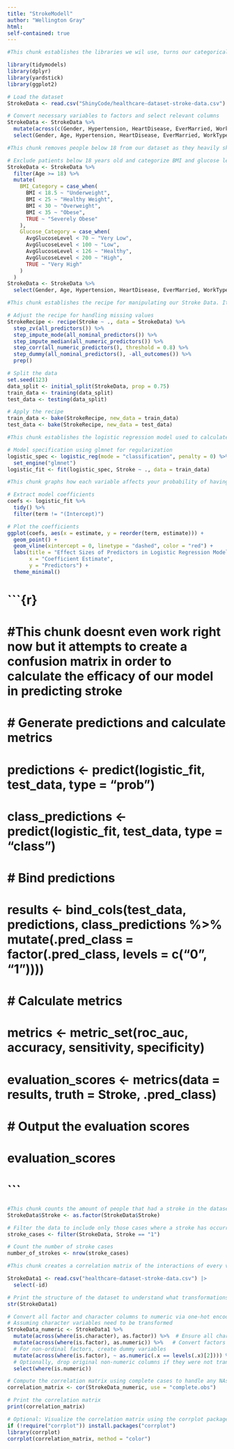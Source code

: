 ```yaml
---
title: "StrokeModell"
author: "Wellington Gray"
html:
self-contained: true
---
```


```r
#This chunk establishes the libraries we wil use, turns our categorical variables into categorical variables, and then selects every variable to be in our model except ID

library(tidymodels)
library(dplyr)
library(yardstick)
library(ggplot2)

# Load the dataset
StrokeData <- read.csv("ShinyCode/healthcare-dataset-stroke-data.csv")

# Convert necessary variables to factors and select relevant columns
StrokeData <- StrokeData %>%
  mutate(across(c(Gender, Hypertension, HeartDisease, EverMarried, WorkType, ResidenceType, SmokingStatus, Stroke), as.factor)) %>%
  select(Gender, Age, Hypertension, HeartDisease, EverMarried, WorkType, ResidenceType, AvgGlucoseLevel, BMI, SmokingStatus, Stroke)
```

```r
#This chunk removes people below 18 from our dataset as they heavily skew our data due to having inherently different values for many different variables. It also turns BMI and GlucoseLevel into categories in order to account for their large amount of variance due to outliers, and make the model much more accurate and generalizeable in calculating these values. 

# Exclude patients below 18 years old and categorize BMI and glucose levels
StrokeData <- StrokeData %>%
  filter(Age >= 18) %>%
  mutate(
    BMI_Category = case_when(
      BMI < 18.5 ~ "Underweight",
      BMI < 25 ~ "Healthy Weight",
      BMI < 30 ~ "Overweight",
      BMI < 35 ~ "Obese",
      TRUE ~ "Severely Obese"
    ),
    Glucose_Category = case_when(
      AvgGlucoseLevel < 70 ~ "Very Low",
      AvgGlucoseLevel < 100 ~ "Low",
      AvgGlucoseLevel < 126 ~ "Healthy",
      AvgGlucoseLevel < 200 ~ "High",
      TRUE ~ "Very High"
    )
  )
StrokeData <- StrokeData %>%
  select(Gender, Age, Hypertension, HeartDisease, EverMarried, WorkType, ResidenceType, SmokingStatus, Stroke, BMI_Category, Glucose_Category)
```

```r
#This chunk establishes the recipe for manipulating our Stroke Data. It cleans all of our data by replacing our na values with medians, and accounts for covariance in our model along with creating dummy variables as it is a logistic regression.

# Adjust the recipe for handling missing values
StrokeRecipe <- recipe(Stroke ~ ., data = StrokeData) %>%
  step_zv(all_predictors()) %>%
  step_impute_mode(all_nominal_predictors()) %>%
  step_impute_median(all_numeric_predictors()) %>%
  step_corr(all_numeric_predictors(), threshold = 0.8) %>%
  step_dummy(all_nominal_predictors(), -all_outcomes()) %>%
  prep()

# Split the data
set.seed(123)
data_split <- initial_split(StrokeData, prop = 0.75)
train_data <- training(data_split)
test_data <- testing(data_split)

# Apply the recipe
train_data <- bake(StrokeRecipe, new_data = train_data)
test_data <- bake(StrokeRecipe, new_data = test_data)
```

```r
#This chunk establishes the logistic regression model used to calculate stroke. It is utilizing ridge regression and penalizing variables with very large residuals. It is not LASSO so it does not remove any variables from the model

# Model specification using glmnet for regularization
logistic_spec <- logistic_reg(mode = "classification", penalty = 0) %>%
  set_engine("glmnet")
logistic_fit <- fit(logistic_spec, Stroke ~ ., data = train_data)
```

```r
#This chunk graphs how each variable affects your probability of having a stroke

# Extract model coefficients
coefs <- logistic_fit %>% 
  tidy() %>%
  filter(term != "(Intercept)")

# Plot the coefficients
ggplot(coefs, aes(x = estimate, y = reorder(term, estimate))) +
  geom_point() +
  geom_vline(xintercept = 0, linetype = "dashed", color = "red") +
  labs(title = "Effect Sizes of Predictors in Logistic Regression Model",
       x = "Coefficient Estimate",
       y = "Predictors") +
  theme_minimal()
```

# ```{r}
# #This chunk doesnt even work right now but it attempts to create a confusion matrix in order to calculate the efficacy of our model in predicting stroke

# # Generate predictions and calculate metrics
# predictions <- predict(logistic_fit, test_data, type = "prob")
# class_predictions <- predict(logistic_fit, test_data, type = "class")
 
# # Bind predictions
# results <- bind_cols(test_data, predictions, class_predictions %>% mutate(.pred_class = factor(.pred_class, levels = c("0", "1"))))

# # Calculate metrics
# metrics <- metric_set(roc_auc, accuracy, sensitivity, specificity)
# evaluation_scores <- metrics(data = results, truth = Stroke, .pred_class)

# # Output the evaluation scores
# evaluation_scores
# ```

```r
#This chunk counts the amount of people that had a stroke in the dataset
StrokeData$Stroke <- as.factor(StrokeData$Stroke)

# Filter the data to include only those cases where a stroke has occurred
stroke_cases <- filter(StrokeData, Stroke == "1")

# Count the number of stroke cases
number_of_strokes <- nrow(stroke_cases)
```

```r
#This chunk creates a correlation matrix of the interactions of every variable in the data set

StrokeData1 <- read.csv("healthcare-dataset-stroke-data.csv") |>
  select(-id)

# Print the structure of the dataset to understand what transformations are needed
str(StrokeData1)

# Convert all factor and character columns to numeric via one-hot encoding
# Assuming character variables need to be transformed
StrokeData_numeric <- StrokeData1 %>%
  mutate(across(where(is.character), as.factor)) %>%  # Ensure all character columns are factors
  mutate(across(where(is.factor), as.numeric)) %>%   # Convert factors to numeric if ordinal; otherwise use dummy variables
  # For non-ordinal factors, create dummy variables
  mutate(across(where(is.factor), ~ as.numeric(.x == levels(.x)[2]))) %>%
  # Optionally, drop original non-numeric columns if they were not transformed in-line
  select(where(is.numeric))

# Compute the correlation matrix using complete cases to handle any NAs
correlation_matrix <- cor(StrokeData_numeric, use = "complete.obs")

# Print the correlation matrix
print(correlation_matrix)

# Optional: Visualize the correlation matrix using the corrplot package
if (!require("corrplot")) install.packages("corrplot")
library(corrplot)
corrplot(correlation_matrix, method = "color")

```
